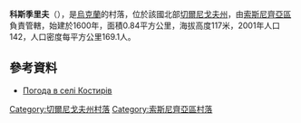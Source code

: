 {{coord|51|26|56|N|32|42|28|E|scale:100000|display=title}}

'''科斯季里夫'''（{{lang-uk|Костирів}}），是[[烏克蘭|烏克蘭]]的村落，位於該國北部[[切爾尼戈夫州|切爾尼戈夫州]]，由[[索斯尼齊亞區|索斯尼齊亞區]]負責管轄，始建於1600年，面積0.84平方公里，海拔高度117米，2001年人口142，人口密度每平方公里169.1人。

==參考資料==
* [http://weather.in.ua/ua/chernigovskaja/11686 Погода в селі Костирів]

[[Category:切爾尼戈夫州村落|Category:切爾尼戈夫州村落]]
[[Category:索斯尼齊亞區村落|Category:索斯尼齊亞區村落]]


{{Chernihiv-geo-stub}}